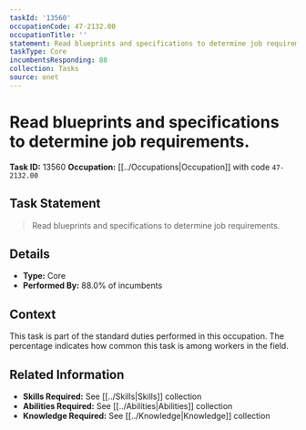 ```yaml
---
taskId: '13560'
occupationCode: 47-2132.00
occupationTitle: ''
statement: Read blueprints and specifications to determine job requirements.
taskType: Core
incumbentsResponding: 88
collection: Tasks
source: onet
---
```

# Read blueprints and specifications to determine job requirements.

**Task ID:** 13560
**Occupation:** [[../Occupations|Occupation]] with code `47-2132.00`

## Task Statement

> Read blueprints and specifications to determine job requirements.

## Details

- **Type:** Core
- **Performed By:** 88.0% of incumbents

## Context

This task is part of the standard duties performed in this occupation. The percentage indicates how common this task is among workers in the field.

## Related Information

- **Skills Required:** See [[../Skills|Skills]] collection
- **Abilities Required:** See [[../Abilities|Abilities]] collection
- **Knowledge Required:** See [[../Knowledge|Knowledge]] collection

